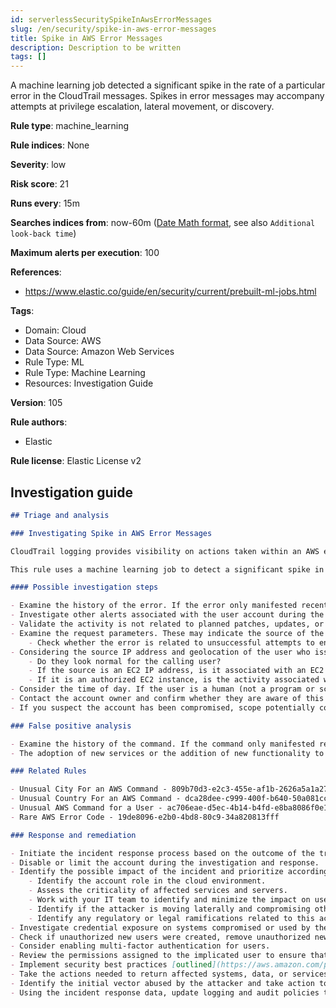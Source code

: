 ```yaml
---
id: serverlessSecuritySpikeInAwsErrorMessages
slug: /en/security/spike-in-aws-error-messages
title: Spike in AWS Error Messages
description: Description to be written
tags: []
---
```


<div id="spike-in-aws-error-messages"></div>

A machine learning job detected a significant spike in the rate of a particular error in the CloudTrail messages. Spikes in error messages may accompany attempts at privilege escalation, lateral movement, or discovery.

**Rule type**: machine_learning

**Rule indices**: None

**Severity**: low

**Risk score**: 21

**Runs every**: 15m

**Searches indices from**: now-60m ([Date Math format](((ref))/common-options.html#date-math), see also <DocLink id="serverlessSecurityRulesUiCreate" section="set-the-rules-schedule">`Additional look-back time`</DocLink>)

**Maximum alerts per execution**: 100

**References**: 

* https://www.elastic.co/guide/en/security/current/prebuilt-ml-jobs.html

**Tags**: 

* Domain: Cloud
* Data Source: AWS
* Data Source: Amazon Web Services
* Rule Type: ML
* Rule Type: Machine Learning
* Resources: Investigation Guide

**Version**: 105

**Rule authors**: 

* Elastic

**Rule license**: Elastic License v2

## Investigation guide

```markdown
## Triage and analysis

### Investigating Spike in AWS Error Messages

CloudTrail logging provides visibility on actions taken within an AWS environment. By monitoring these events and understanding what is considered normal behavior within an organization, you can spot suspicious or malicious activity when deviations occur.

This rule uses a machine learning job to detect a significant spike in the rate of a particular error in the CloudTrail messages. Spikes in error messages may accompany attempts at privilege escalation, lateral movement, or discovery.

#### Possible investigation steps

- Examine the history of the error. If the error only manifested recently, it might be related to recent changes in an automation module or script. You can find the error in the `aws.cloudtrail.error_code field` field.
- Investigate other alerts associated with the user account during the past 48 hours.
- Validate the activity is not related to planned patches, updates, or network administrator activity.
- Examine the request parameters. These may indicate the source of the program or the nature of the task being performed when the error occurred.
    - Check whether the error is related to unsuccessful attempts to enumerate or access objects, data, or secrets.
- Considering the source IP address and geolocation of the user who issued the command:
    - Do they look normal for the calling user?
    - If the source is an EC2 IP address, is it associated with an EC2 instance in one of your accounts or is the source IP from an EC2 instance that's not under your control?
    - If it is an authorized EC2 instance, is the activity associated with normal behavior for the instance role or roles? Are there any other alerts or signs of suspicious activity involving this instance?
- Consider the time of day. If the user is a human (not a program or script), did the activity take place during a normal time of day?
- Contact the account owner and confirm whether they are aware of this activity if suspicious.
- If you suspect the account has been compromised, scope potentially compromised assets by tracking servers, services, and data accessed by the account in the last 24 hours.

### False positive analysis

- Examine the history of the command. If the command only manifested recently, it might be part of a new automation module or script. If it has a consistent cadence (for example, it appears in small numbers on a weekly or monthly cadence), it might be part of a housekeeping or maintenance process. You can find the command in the `event.action field` field.
- The adoption of new services or the addition of new functionality to scripts may generate false positives.

### Related Rules

- Unusual City For an AWS Command - 809b70d3-e2c3-455e-af1b-2626a5a1a276
- Unusual Country For an AWS Command - dca28dee-c999-400f-b640-50a081cc0fd1
- Unusual AWS Command for a User - ac706eae-d5ec-4b14-b4fd-e8ba8086f0e1
- Rare AWS Error Code - 19de8096-e2b0-4bd8-80c9-34a820813fff

### Response and remediation

- Initiate the incident response process based on the outcome of the triage.
- Disable or limit the account during the investigation and response.
- Identify the possible impact of the incident and prioritize accordingly; the following actions can help you gain context:
    - Identify the account role in the cloud environment.
    - Assess the criticality of affected services and servers.
    - Work with your IT team to identify and minimize the impact on users.
    - Identify if the attacker is moving laterally and compromising other accounts, servers, or services.
    - Identify any regulatory or legal ramifications related to this activity.
- Investigate credential exposure on systems compromised or used by the attacker to ensure all compromised accounts are identified. Reset passwords or delete API keys as needed to revoke the attacker's access to the environment. Work with your IT teams to minimize the impact on business operations during these actions.
- Check if unauthorized new users were created, remove unauthorized new accounts, and request password resets for other IAM users.
- Consider enabling multi-factor authentication for users.
- Review the permissions assigned to the implicated user to ensure that the least privilege principle is being followed.
- Implement security best practices [outlined](https://aws.amazon.com/premiumsupport/knowledge-center/security-best-practices/) by AWS.
- Take the actions needed to return affected systems, data, or services to their normal operational levels.
- Identify the initial vector abused by the attacker and take action to prevent reinfection via the same vector.
- Using the incident response data, update logging and audit policies to improve the mean time to detect (MTTD) and the mean time to respond (MTTR).
```
